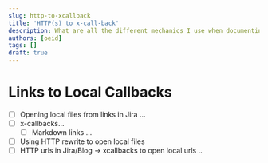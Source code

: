 ```yaml
---
slug: http-to-xcallback
title: 'HTTP(s) to x-call-back'
description: What are all the different mechanics I use when documenting things?
authors: [oeid]
tags: []
draft: true
---
```


# Links to Local Callbacks
* [ ] Opening local files from links in Jira ...
* [ ] x-callbacks...
	* [ ] Markdown links ...
* [ ] Using HTTP rewrite to open local files 
* [ ] HTTP urls in Jira/Blog → xcallbacks to open local urls ..